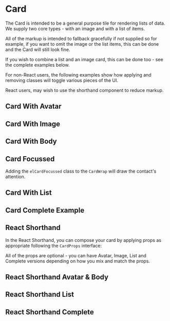 
<Meta of={CardStories} />

# Card

The Card is intended to be a general purpose tile for rendering lists of data. We supply two core types - with an image and with a list of items.

All of the markup is intended to fallback gracefully if not supplied so for example, if you want to omit the image or the list items, this can be done and the Card will still look fine.

If you wish to combine a list and an image card, this can be done too - see the complete examples below.

For non-React users, the following examples show how applying and removing classes will toggle various pieces of the UI.

React users, may wish to use the shorthand component to reduce markup.

<Controls />

## Card With Avatar

<Canvas of={CardStories.CardWithAvatar} />

<RenderHtmlMarkup of={CardStories.CardWithAvatar} />

## Card With Image

<Canvas of={CardStories.CardWithImage} />

<RenderHtmlMarkup of={CardStories.CardWithImage} />

## Card With Body

<Canvas of={CardStories.CardWithBody} />

<RenderHtmlMarkup of={CardStories.CardWithBody} />

## Card Focussed

Adding the `elCardFocussed` class to the `CardWrap` will draw the contact's attention.

<Canvas of={CardStories.CardFocussed} />

<RenderHtmlMarkup of={CardStories.CardFocussed} />

## Card With List

<Canvas of={CardStories.CardWithList} />

<RenderHtmlMarkup of={CardStories.CardWithList} />

## Card Complete Example

<Canvas of={CardStories.CardCompleteExample} />

<RenderHtmlMarkup of={CardStories.CardCompleteExample} />

## React Shorthand

In the React Shorthand, you can compose your card by applying props as appropriate following the `CardProps` interface:

All of the props are optional - you can have Avatar, Image, List and Complete versions depending on how you mix and match the props.

## React Shorthand Avatar & Body

<Canvas of={CardStories.ReactShorthandAvatarBody} />

<RenderHtmlMarkup of={CardStories.ReactShorthandAvatarBody} />

## React Shorthand List

<Canvas of={CardStories.ReactShorthandList} />

<RenderHtmlMarkup of={CardStories.ReactShorthandList} />

## React Shorthand Complete

<Canvas of={CardStories.ReactShorthandComplete} />

<RenderHtmlMarkup of={CardStories.ReactShorthandComplete} />
